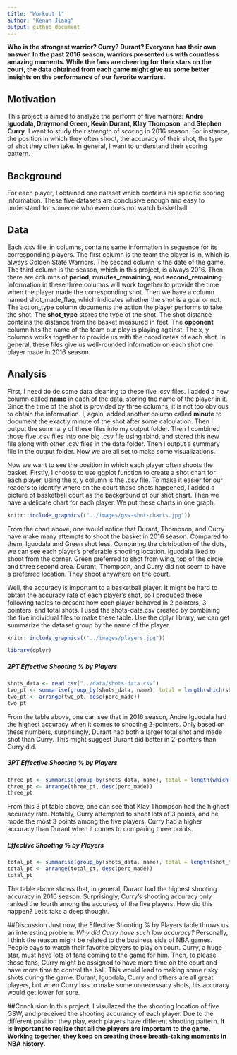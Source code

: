 ```yaml
---
title: "Workout 1"
author: "Kenan Jiang"
output: github_document
---
```

**Who is the strongest warrior? Curry? Durant? Everyone has their own answer. In the past 2016 season, warriors presented us with countless amazing moments. While the fans are cheering for their stars on the court, the data obtained from each game might give us some better insights on the performance of our favorite warriors.**

## Motivation
This project is aimed to analyze the perform of five warriors: **Andre Iguodala, Draymond Green, Kevin Durant, Klay Thompson**, and **Stephen Curry**. I want to study their strength of scoring in 2016 season. For instance, the position in which they often shoot, the accuracy of their shot, the type of shot they often take. In general, I want to understand their scoring pattern.

## Background
For each player, I obtained one dataset which contains his specific scoring information. These five datasets are conclusive enough and easy to understand for someone who even does not watch basketball. 

## Data
Each .csv file, in columns, contains same information in sequence for its corresponding players. The first column is the team the player is in, which is always Golden State Warriors. The second column is the date of the game. The third column is the season, which in this project, is always 2016. Then there are columns of **period**, **minutes_remaining**, and **second_remaining**. Information in these three columns will work together to provide the time when the player made the corresponding shot. Then we have a column named shot_made_flag, which indicates whether the shot is a goal or not. The action_type column documents the action the player performs to take the shot. The **shot_type** stores the type of the shot. The shot distance contains the distance from the basket measured in feet. The **opponent** column has the name of the team our play is playing against. The x, y columns works together to provide us with the coordinates of each shot. In general, these files give us well-rounded information on each shot one player made in 2016 season. 

## Analysis 
First, I need do de some data cleaning to these five .csv files. I added a new column called **name** in each of the data, storing the name of the player in it. Since the time of the shot is provided by three columns, it is not too obvious to obtain the information. I, again, added another column called **minute** to document the exactly minute of the shot after some calculation. Then I output the summary of these files into my output folder. Then I combined those five .csv files into one big .csv file using rbind, and stored this new file along with other .csv files in the data folder. Then I output a summary file in the output folder. Now we are all set to make some visualizations.

Now we want to see the position in which each player often shoots the basket. Firstly, I choose to use ggplot function to create a shot chart for each player, using the x, y column is the .csv file. To make it easier for our readers to identify where on the court those shots happened, I added a picture of basketball court as the background of our shot chart. Then we have a delicate chart for each player. We put these charts in one graph.
```r
knitr::include_graphics(("../images/gsw-shot-charts.jpg"))
```
From the chart above, one would notice that Durant, Thompson, and Curry have make many attempts to shoot the basket in 2016 season. Compared to them, Iguodala and Green shot less. Comparing the distribution of the dots, we can see each player's preferable shooting location. Iguodala liked to shoot from the corner. Green preferred to shot from wing, top of the circle, and three second area. Durant, Thompson, and Curry did not seem to have a preferred location. They shoot anywhere on the court. 

Well, the accuracy is important to a basketball player. It might be hard to obtain the accuracy rate of each player's shot, so I produced these following tables to present how each player behaved in 2 pointers, 3 pointers, and total shots. I used the shots-data.csv created by combining the five individual files to make these table. Use the dplyr library, we can get summarize the dataset group by the name of the player.
```r
knitr::include_graphics(("../images/players.jpg"))
```

```r
library(dplyr)
```
##### 2PT Effective Shooting % by Players
```r
shots_data <- read.csv("../data/shots-data.csv")
two_pt <- summarise(group_by(shots_data, name), total = length(which(shot_type == "2PT Field Goal")), made = length(which(shot_type == "2PT Field Goal"&shot_made_flag == "shot_yes")), perc_made = (made/total))
two_pt <- arrange(two_pt, desc(perc_made))
two_pt
```
From the table above, one can see that in 2016 season, Andre Iguodala had the highest accuracy when it comes to shooting 2-pointers. Only based on these numbers, surprisingly, Durant had both a larger total shot and made shot than Curry. This might suggest Durant did better in 2-pointers than Curry did.

##### 3PT Effective Shooting % by Players
```r
three_pt <- summarise(group_by(shots_data, name), total = length(which(shot_type == "3PT Field Goal")), made = length(which(shot_type == "3PT Field Goal"&shot_made_flag == "shot_yes")), perc_made = (made/total))
three_pt <- arrange(three_pt, desc(perc_made))
three_pt
```
From this 3 pt table above, one can see that Klay Thompson had the highest accuracy rate. Notably, Curry attempted to shoot lots of 3 points, and he mode the most 3 points among the five players. Curry had a higher accuracy than Durant when it comes to comparing three points. 

#####  Effective Shooting % by Players
```r
total_pt <- summarise(group_by(shots_data, name), total = length(shot_type), made = length(which(shot_made_flag == "shot_yes")), perc_made = (made/total))
total_pt <- arrange(total_pt, desc(perc_made))
total_pt
```
The table above shows that, in general, Durant had the highest shooting accuracy in 2016 season. Surprisingly, Curry's shooting accuracy only ranked the fourth among the accuracy of the five players. How did this happen? Let's take a deep thought.

##Discussion
Just now, the Effective Shooting % by Players table throws us an interesting problem: *Why did Curry have such low accuracy?* Personally, I think the reason might be related to the business side of NBA games. People pays to watch their favorite players to play on court. Curry, a huge star, must have lots of fans coming to the game for him. Then, to please those fans, Curry might be assigned to have more time on the court and have more time to control the ball. This would lead to making some risky shots during the game. Durant, Iguodala, Curry and others are all great players, but when Curry has to make some unnecessary shots, his accuracy would get lower for sure. 

##Conclusion 
In this project, I visuilazed the the shooting location of five GSW, and preceived the shooting accurancy of each player. Due to the different position they play, each players have different shooting pattern. **It is important to realize that all the players are important to the game. Working together, they keep on creating those breath-taking moments in NBA history.**
